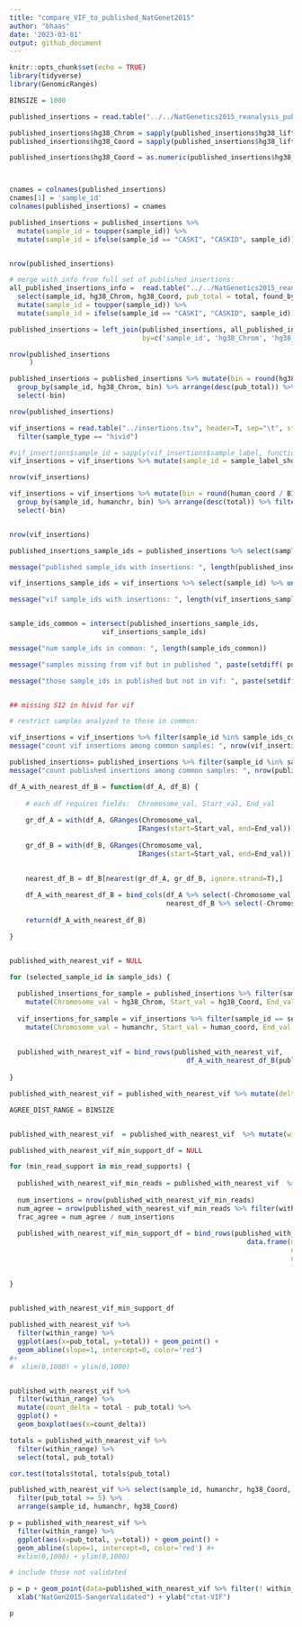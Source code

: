 ```yaml
---
title: "compare_VIF_to_published_NatGenet2015"
author: "bhaas"
date: '2023-03-01'
output: github_document
---
```


```r
knitr::opts_chunk$set(echo = TRUE)
library(tidyverse)
library(GenomicRanges)
```


```r

BINSIZE = 1000

```

```r

published_insertions = read.table("../../NatGenetics2015_reanalysis_published_data/data/TableS6.SangerValidations.wHg38_liftover.tsv", header=T, sep="\t", stringsAsFactors = F) 

published_insertions$hg38_Chrom = sapply(published_insertions$hg38_liftover, function(x) { str_split(x, ":")[[1]][1] } )
published_insertions$hg38_Coord = sapply(published_insertions$hg38_liftover, function(x) { str_split(x, "-")[[1]][2] } )

published_insertions$hg38_Coord = as.numeric(published_insertions$hg38_Coord)



cnames = colnames(published_insertions)
cnames[1] = 'sample_id'
colnames(published_insertions) = cnames

published_insertions = published_insertions %>% 
  mutate(sample_id = toupper(sample_id)) %>% 
  mutate(sample_id = ifelse(sample_id == "CASKI", "CASKID", sample_id))


nrow(published_insertions)
```


```r

# merge with info from full set of published insertions:
all_published_insertions_info =  read.table("../../NatGenetics2015_reanalysis_published_data/data/TableS5.w_Hg38.tsv", header=T, sep="\t", stringsAsFactors = F)  %>%
  select(sample_id, hg38_Chrom, hg38_Coord, pub_total = total, found_by_WGS ) %>% filter(! is.na(hg38_Coord)) %>% 
  mutate(sample_id = toupper(sample_id)) %>% 
  mutate(sample_id = ifelse(sample_id == "CASKI", "CASKID", sample_id))

published_insertions = left_join(published_insertions, all_published_insertions_info, 
                                 by=c('sample_id', 'hg38_Chrom', 'hg38_Coord') )

nrow(published_insertions
     )
```



```r

published_insertions = published_insertions %>% mutate(bin = round(hg38_Coord / BINSIZE)) %>% 
  group_by(sample_id, hg38_Chrom, bin) %>% arrange(desc(pub_total)) %>% filter(row_number() == 1) %>% ungroup() %>% 
  select(-bin)

nrow(published_insertions)

```


```r

vif_insertions = read.table("../insertions.tsv", header=T, sep="\t", stringsAsFactors = F) %>%
  filter(sample_type == "hivid") 

#vif_insertions$sample_id = sapply(vif_insertions$sample_label, function(x) { str_split(x, "-")[[1]][4]})
vif_insertions = vif_insertions %>% mutate(sample_id = sample_label_short)

nrow(vif_insertions)

```

```r

vif_insertions = vif_insertions %>% mutate(bin = round(human_coord / BINSIZE) ) %>% 
  group_by(sample_id, humanchr, bin) %>% arrange(desc(total)) %>% filter(row_number() == 1) %>% ungroup() %>% 
  select(-bin)


nrow(vif_insertions)


```



```r


published_insertions_sample_ids = published_insertions %>% select(sample_id) %>% unique() %>% pull(sample_id)

message("published sample_ids with insertions: ", length(published_insertions_sample_ids))

vif_insertions_sample_ids = vif_insertions %>% select(sample_id) %>% unique() %>% pull(sample_id)

message("vif sample_ids with insertions: ", length(vif_insertions_sample_ids) )


sample_ids_common = intersect(published_insertions_sample_ids,
                       vif_insertions_sample_ids)

message("num sample_ids in common: ", length(sample_ids_common))

message("samples missing from vif but in published ", paste(setdiff( published_insertions_sample_ids, vif_insertions_sample_ids), collapse=' '))

message("those sample_ids in published but not in vif: ", paste(setdiff(published_insertions_sample_ids, vif_insertions_sample_ids), collapse=" ") )


## missing S12 in hivid for vif

```

```r
# restrict samples analyzed to those in common:

vif_insertions = vif_insertions %>% filter(sample_id %in% sample_ids_common)
message("count vif insertions among common samples: ", nrow(vif_insertions))

published_insertions= published_insertions %>% filter(sample_id %in% sample_ids_common)
message("count published insertions among common samples: ", nrow(published_insertions))


```





```r

df_A_with_nearest_df_B = function(df_A, df_B) {
  
    # each df requires fields:  Chromosome_val, Start_val, End_val
  
    gr_df_A = with(df_A, GRanges(Chromosome_val,
                                IRanges(start=Start_val, end=End_val)))
    
    gr_df_B = with(df_B, GRanges(Chromosome_val,
                                IRanges(start=Start_val, end=End_val)))

  
    nearest_df_B = df_B[nearest(gr_df_A, gr_df_B, ignore.strand=T),]
    
    df_A_with_nearest_df_B = bind_cols(df_A %>% select(-Chromosome_val, -Start_val, -End_val), 
                                       nearest_df_B %>% select(-Chromosome_val, -Start_val, -End_val))
    
    return(df_A_with_nearest_df_B)

}



```






```r



published_with_nearest_vif = NULL

for (selected_sample_id in sample_ids) {
  
  published_insertions_for_sample = published_insertions %>% filter(sample_id == selected_sample_id) %>%
    mutate(Chromosome_val = hg38_Chrom, Start_val = hg38_Coord, End_val = hg38_Coord)
  
  vif_insertions_for_sample = vif_insertions %>% filter(sample_id == selected_sample_id) %>% select(-sample_id) %>%
    mutate(Chromosome_val = humanchr, Start_val = human_coord, End_val = human_coord)
  
  
  published_with_nearest_vif = bind_rows(published_with_nearest_vif,
                                            df_A_with_nearest_df_B(published_insertions_for_sample, vif_insertions_for_sample))
  
}


```



```r


published_with_nearest_vif = published_with_nearest_vif %>% mutate(delta = abs(hg38_Coord - human_coord))

```


```r

AGREE_DIST_RANGE = BINSIZE


published_with_nearest_vif  = published_with_nearest_vif  %>% mutate(within_range = delta <= AGREE_DIST_RANGE)


```





```r


published_with_nearest_vif_min_support_df = NULL

for (min_read_support in min_read_supports) {
  
  published_with_nearest_vif_min_reads = published_with_nearest_vif  %>% filter(pub_total >= min_read_support)
  
  num_insertions = nrow(published_with_nearest_vif_min_reads)
  num_agree = nrow(published_with_nearest_vif_min_reads %>% filter(within_range))
  frac_agree = num_agree / num_insertions
  
  published_with_nearest_vif_min_support_df = bind_rows(published_with_nearest_vif_min_support_df, 
                                                           data.frame(min_read_support=min_read_support, 
                                                                      num_insertions = num_insertions,
                                                                      num_agree = num_agree,
                                                                      frac_agree = frac_agree))
  
}
  

published_with_nearest_vif_min_support_df


```

```r


published_with_nearest_vif %>% 
  filter(within_range) %>%
  ggplot(aes(x=pub_total, y=total)) + geom_point() +
  geom_abline(slope=1, intercept=0, color='red') 
#+
#  xlim(0,1000) + ylim(0,1000)



```


```r

published_with_nearest_vif %>% 
  filter(within_range) %>%
  mutate(count_delta = total - pub_total) %>%
  ggplot() + 
  geom_boxplot(aes(x=count_delta))


```

```r

totals = published_with_nearest_vif %>% 
  filter(within_range) %>%
  select(total, pub_total)

cor.test(totals$total, totals$pub_total)


```

```r


published_with_nearest_vif %>% select(sample_id, humanchr, hg38_Coord, human_coord, delta, within_range, pub_total) %>%
  filter(pub_total >= 5) %>%
  arrange(sample_id, humanchr, hg38_Coord) 


```

```r

p = published_with_nearest_vif %>% 
  filter(within_range) %>%
  ggplot(aes(x=pub_total, y=total)) + geom_point() +
  geom_abline(slope=1, intercept=0, color='red') #+
  #xlim(0,1000) + ylim(0,1000)

# include those not validated

p = p + geom_point(data=published_with_nearest_vif %>% filter(! within_range), aes(x=pub_total, y=0), color='red') +
  xlab("NatGen2015-SangerValidated") + ylab("ctat-VIF")

p

```


